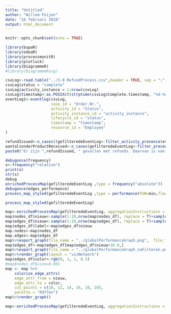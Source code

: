 ```yaml
---
title: "Untitled"
author: "Willem Feijen"
date: "16 februari 2018"
output: html_document
---
```


```r
knitr::opts_chunk$set(echo = TRUE)
```

```r
library(bupaR)
library(edeaR)
library(processmonitR)
library(plotluck)
library(DiagrammeR)
#library(DiagrammeRsvg)

csvLog<-read.table("../3.0 RefundProcess.csv",header = TRUE, sep = ";",na = c("n.v.t.","onbekend"))
csvLog$status = "complete"
csvLog$activity_instance = 1:nrow(csvLog)
csvLog$timestamp<-as.POSIXct(strptime(csvLog$Complete.timestamp, "%d-%m-%Y  %H:%M"))
eventLog1<-eventlog(csvLog,
					case_id = "Order.Nr.",
					activity_id = "Status",
					activity_instance_id = "activity_instance",
					lifecycle_id = "status",
					timestamp = "timestamp",
					resource_id = "Employee"
)

refundIssued<-n_cases((gefilteredeEventLog<-filter_activity_presence(eventLog1,activities = c("Refund issued","Special refund issued"),method ="one_of")))
aantalzonderProductReceived<-n_cases(gefilteredeEventLog<-filter_precedence(gefilteredeEventLog,antecedents=c("Product received"), consequents=c("Refund issued","Special refund issued"),precedence_type = "eventually_follows",filter_method ="one_of",reverse=TRUE))
paste0("Er zijn ",refundIssued, " gevallen met refunds. Daarvan is van ",aantalzonderProductReceived," geen product ontvangen voor de refund")

debugonce(frequency)
x<-frequency("relative")
print(x)
str(x)
debug
enrichedProcessMap(gefilteredeEventLog ,type = frequency("absolute"))
debugonce(edges_performance)
process_map_styled(gefilteredeEventLog ,type = performance(FUN=min,flow_time = "inter_start_time"))
```
```r
process_map_styled(gefilteredeEventLog)
```





```r
map<-enrichedProcessMap(gefilteredeEventLog, aggregationInstructions = frequency("relative"),render = F )
map$nodes_df$nieuw<-sample(1:10,nrow(map$nodes_df), replace = T)+sample(1:10,nrow(map$nodes_df), replace = T)
map$edges_df$nieuw<-sample(1:10,nrow(map$edges_df), replace = T)+sample(1:10,nrow(map$edges_df), replace = T)
map$edges_df$label<-map$edges_df$nieuw
map.nodes<-map$nodes_df
map.edges<-map$edges_df
map%>%export_graph(file_name = "../globalPerformanceGraph.png",  file_type = "PNG")
map$edges_df<-map$edges_df[map$edges_df$nieuw>10.0,]
map%>%export_graph(file_name = "../globalPerformanceGraph_naFilteren.png",  file_type = "PNG")
map%>%render_graph(layout = "visNetwork")
map$edges_df$color<-rgb(0, 1, 1, 0.5)
#map$nodes_df$size=0.001
map <- map %>%
	colorize_edge_attrs(
	edge_attr_from = nieuw,
	edge_attr_to = color,
	cut_points = c(10, 12, 14, 16, 18, 20),
	palette = "RdYlGn")
map%>%render_graph()
```
```r
map<-enrichedProcessMap(gefilteredeEventLog, aggregationInstructions = c(frequency("relative")),render = F )
```
